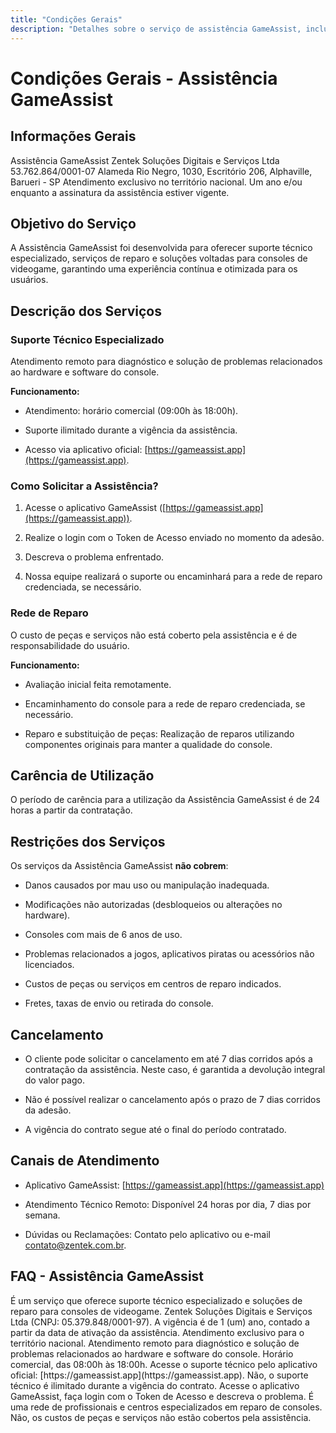 ```yaml
---
title: "Condições Gerais"
description: "Detalhes sobre o serviço de assistência GameAssist, incluindo escopo, funcionamento e restrições."
---
```


# Condições Gerais - Assistência GameAssist

## Informações Gerais

<AccordionGroup>
  <Accordion title="Nome do Serviço">
    Assistência GameAssist
  </Accordion>

  <Accordion title="Responsável">
    Zentek Soluções Digitais e Serviços Ltda
  </Accordion>

  <Accordion title="CNPJ">
    53.762.864/0001-07
  </Accordion>

  <Accordion title="Endereço">
    Alameda Rio Negro, 1030, Escritório 206, Alphaville, Barueri - SP
  </Accordion>

  <Accordion title="Abrangência Geográfica">
    Atendimento exclusivo no território nacional.
  </Accordion>

  <Accordion title="Vigência">
    Um ano e/ou enquanto a assinatura da assistência estiver vigente.
  </Accordion>
</AccordionGroup>

## Objetivo do Serviço

A Assistência GameAssist foi desenvolvida para oferecer suporte técnico especializado, serviços de reparo e soluções voltadas para consoles de videogame, garantindo uma experiência contínua e otimizada para os usuários.

## Descrição dos Serviços

### Suporte Técnico Especializado

<CalloutBox type="info">
  Atendimento remoto para diagnóstico e solução de problemas relacionados ao hardware e software do console.
</CalloutBox>

**Funcionamento:**

* Atendimento: horário comercial (09:00h às 18:00h).

* Suporte ilimitado durante a vigência da assistência.

* Acesso via aplicativo oficial: [https://gameassist.app](https://gameassist.app).

### Como Solicitar a Assistência?

1. Acesse o aplicativo GameAssist ([https://gameassist.app](https://gameassist.app)).

2. Realize o login com o Token de Acesso enviado no momento da adesão.

3. Descreva o problema enfrentado.

4. Nossa equipe realizará o suporte ou encaminhará para a rede de reparo credenciada, se necessário.

### Rede de Reparo

<CalloutBox type="warning">
  O custo de peças e serviços não está coberto pela assistência e é de responsabilidade do usuário.
</CalloutBox>

**Funcionamento:**

* Avaliação inicial feita remotamente.

* Encaminhamento do console para a rede de reparo credenciada, se necessário.

* Reparo e substituição de peças: Realização de reparos utilizando componentes originais para manter a qualidade do console.

## Carência de Utilização

O período de carência para a utilização da Assistência GameAssist é de 24 horas a partir da contratação.

## Restrições dos Serviços

Os serviços da Assistência GameAssist **não cobrem**:

* Danos causados por mau uso ou manipulação inadequada.

* Modificações não autorizadas (desbloqueios ou alterações no hardware).

* Consoles com mais de 6 anos de uso.

* Problemas relacionados a jogos, aplicativos piratas ou acessórios não licenciados.

* Custos de peças ou serviços em centros de reparo indicados.

* Fretes, taxas de envio ou retirada do console.

## Cancelamento

* O cliente pode solicitar o cancelamento em até 7 dias corridos após a contratação da assistência. Neste caso, é garantida a devolução integral do valor pago.

* Não é possível realizar o cancelamento após o prazo de 7 dias corridos da adesão.

* A vigência do contrato segue até o final do período contratado.

## Canais de Atendimento

* Aplicativo GameAssist: [https://gameassist.app](https://gameassist.app)

* Atendimento Técnico Remoto: Disponível 24 horas por dia, 7 dias por semana.

* Dúvidas ou Reclamações: Contato pelo aplicativo ou e-mail [contato@zentek.com.br](mailto:contato@zentek.com.br).

## FAQ - Assistência GameAssist

<AccordionGroup>
  <Accordion title="O que é a Assistência GameAssist?">
    É um serviço que oferece suporte técnico especializado e soluções de reparo para consoles de videogame.
  </Accordion>

  <Accordion title="Quem é responsável pelo serviço?">
    Zentek Soluções Digitais e Serviços Ltda (CNPJ: 05.379.848/0001-97).
  </Accordion>

  <Accordion title="Qual é o período de vigência da assistência?">
    A vigência é de 1 (um) ano, contado a partir da data de ativação da assistência.
  </Accordion>

  <Accordion title="Onde o serviço está disponível?">
    Atendimento exclusivo para o território nacional.
  </Accordion>

  <Accordion title="O que está incluído no suporte técnico especializado?">
    Atendimento remoto para diagnóstico e solução de problemas relacionados ao hardware e software do console.
  </Accordion>

  <Accordion title="Qual é o horário de funcionamento do suporte técnico?">
    Horário comercial, das 08:00h às 18:00h.
  </Accordion>

  <Accordion title="Como acessar o suporte técnico?">
    Acesse o suporte técnico pelo aplicativo oficial: [https://gameassist.app](https://gameassist.app).
  </Accordion>

  <Accordion title="Existe limite de suporte técnico?">
    Não, o suporte técnico é ilimitado durante a vigência do contrato.
  </Accordion>

  <Accordion title="Como solicitar a assistência?">
    Acesse o aplicativo GameAssist, faça login com o Token de Acesso e descreva o problema.
  </Accordion>

  <Accordion title="O que é a Rede de Reparo?">
    É uma rede de profissionais e centros especializados em reparo de consoles.
  </Accordion>

  <Accordion title="O custo de peças está incluído no serviço?">
    Não, os custos de peças e serviços não estão cobertos pela assistência.
  </Accordion>
</AccordionGroup>